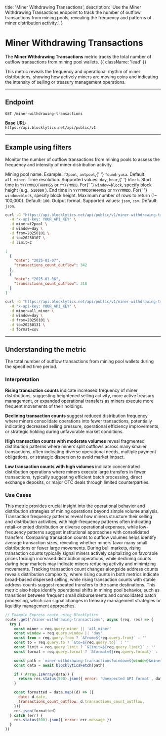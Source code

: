   title: 'Miner Withdrawing Transactions',
  description:
    'Use the Miner Withdrawing Transactions endpoint to track the number of outflow transactions from mining pools, revealing the frequency and patterns of miner distribution activity.',
}

# Miner Withdrawing Transactions

The **Miner Withdrawing Transactions** metric tracks the total number of outflow transactions from mining pool wallets. {{ className: 'lead' }}

This metric reveals the frequency and operational rhythm of miner distributions, showing how actively miners are moving coins and indicating the intensity of selling or treasury management operations.

---

## Endpoint

`GET /miner-withdrawing-transactions`

**Base URL:**  
`https://api.blocklytics.net/api/public/v1`

---

## Example using filters

<Row>
  <Col>

Monitor the number of outflow transactions from mining pools to assess the frequency and intensity of miner distribution activity.

<Properties>
  <Property name="miner" type="string">
    Mining pool name. Example: <code>f2pool</code>, <code>antpool</code>,{' '}
    <code>foundryusa</code>. Default: <code>all_miner</code>.
  </Property>
  <Property name="window" type="string">
    Time resolution. Supported values: <code>day</code>, <code>hour</code>,{' '}
    <code>block</code>.
  </Property>
  <Property name="from" type="string">
    Start time in <code>YYYYMMDDTHHMMSS</code> or <code>YYYYMMDD</code>. For{' '}
    <code>window=block</code>, specify block height (e.g., <code>510000</code>
    ).
  </Property>
  <Property name="to" type="string">
    End time in <code>YYYYMMDDTHHMMSS</code> or <code>YYYYMMDD</code>. For{' '}
    <code>window=block</code>, specify block height.
  </Property>
  <Property name="limit" type="integer">
    Maximum number of rows to return (1–100,000). Default: <code>100</code>.
  </Property>
  <Property name="format" type="string">
    Output format. Supported values: <code>json</code>, <code>csv</code>.
    Default: <code>json</code>.
  </Property>
</Properties>

  </Col>
  <Col>

```bash {title="Requesting Miner Withdrawing Transactions data"}
curl -G "https://api.blocklytics.net/api/public/v1/miner-withdrawing-transactions" \
  -H "x-api-key: YOUR_API_KEY" \
  -d miner=f2pool \
  -d window=day \
  -d from=20250101 \
  -d to=20250107 \
  -d limit=2
```

```json {title="Sample JSON response"}
[
  {
    "date": "2025-01-07",
    "transactions_count_outflow": 342
  },
  {
    "date": "2025-01-06",
    "transactions_count_outflow": 318
  }
]
```

```bash {title="Exporting as CSV"}
curl -G "https://api.blocklytics.net/api/public/v1/miner-withdrawing-transactions" \
  -H "x-api-key: YOUR_API_KEY" \
  -d miner=all_miner \
  -d window=day \
  -d from=20250101 \
  -d to=20250131 \
  -d format=csv
```

  </Col>
</Row>

---

## Understanding the metric

<Row>
  <Col>

<Properties>
  <Property name="transactions_count_outflow" type="number">
    The total number of outflow transactions from mining pool wallets during the
    specified time period.
  </Property>
</Properties>

### Interpretation

**Rising transaction counts** indicate increased frequency of miner distributions, suggesting heightened selling activity, more active treasury management, or expanded operational transfers as miners execute more frequent movements of their holdings.

**Declining transaction counts** suggest reduced distribution frequency where miners consolidate operations into fewer transactions, potentially indicating decreased selling pressure, operational efficiency improvements, or strategic holding during unfavorable market conditions.

**High transaction counts with moderate volumes** reveal fragmented distribution patterns where miners split outflows across many smaller transactions, often indicating diverse operational needs, multiple payment obligations, or strategic dispersion to avoid market impact.

**Low transaction counts with high volumes** indicate concentrated distribution operations where miners execute large transfers in fewer transactions, typically suggesting efficient batch processing, direct exchange deposits, or major OTC deals through limited counterparties.

### Use Cases

This metric provides crucial insight into the operational behavior and distribution strategies of mining operations beyond simple volume analysis. Transaction frequency patterns reveal how miners structure their selling and distribution activities, with high-frequency patterns often indicating retail-oriented distribution or diverse operational expenses, while low-frequency patterns suggest institutional approaches with consolidated transfers. Comparing transaction counts to outflow volumes helps identify average transaction sizes, revealing whether miners favor many small distributions or fewer large movements. During bull markets, rising transaction counts typically signal miners actively capitalizing on favorable prices through increased distribution operations, while declining counts during bear markets may indicate miners reducing activity and minimizing movements. Tracking transaction count changes alongside address counts reveals distribution complexity, where rising counts in both metrics indicate broad-based dispersed selling, while rising transaction counts with stable address counts suggest repeated transfers to the same destinations. This metric also helps identify operational shifts in mining pool behavior, such as transitions between frequent small disbursements and consolidated batch processing, which can signal changes in treasury management strategies or liquidity management approaches.

  </Col>
  <Col>

```js {title="Node.js (Express) example"}
// Example Express route using Blocklytics
router.get('/miner-withdrawing-transactions', async (req, res) => {
  try {
    const miner = req.query.miner || 'all_miner'
    const window = req.query.window || 'day'
    const from = req.query.from ? `&from=${req.query.from}` : ''
    const to = req.query.to ? `&to=${req.query.to}` : ''
    const limit = req.query.limit ? `&limit=${req.query.limit}` : ''
    const format = req.query.format ? `&format=${req.query.format}` : ''

    const path = `miner-withdrawing-transactions?window=${window}&miner=${miner}${from}${to}${limit}${format}`
    const data = await blocklyticsFetch(path)

    if (!Array.isArray(data)) {
      return res.status(500).json({ error: 'Unexpected API format', data })
    }

    const formatted = data.map((d) => ({
      date: d.date,
      transactions_count_outflow: d.transactions_count_outflow,
    }))
    res.json(formatted)
  } catch (err) {
    res.status(500).json({ error: err.message })
  }
})
```

  </Col>
</Row>
